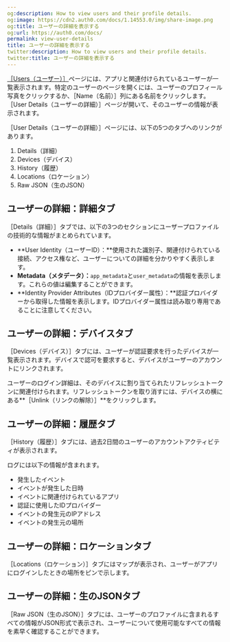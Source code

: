 ```yaml
---
og:description: How to view users and their profile details.
og:image: https://cdn2.auth0.com/docs/1.14553.0/img/share-image.png
og:title: ユーザーの詳細を表示する
og:url: https://auth0.com/docs/
permalink: view-user-details
title: ユーザーの詳細を表示する
twitter:description: How to view users and their profile details.
twitter:title: ユーザーの詳細を表示する
---
```


[［Users（ユーザー）］](%24%7Bmanage_url%7D/#/users)ページには、アプリと関連付けられているユーザーが一覧表示されます。特定のユーザーのページを開くには、ユーザーのプロフィール写真をクリックするか、［Name（名前）］列にある名前をクリックします。［User Details（ユーザーの詳細）］ページが開いて、そのユーザーの情報が表示されます。

［User Details（ユーザーの詳細）］ページには、以下の5つのタブへのリンクがあります。

1. Details（詳細）
2. Devices（デバイス）
3. History（履歴）
4. Locations（ロケーション）
5. Raw JSON（生のJSON）

## ユーザーの詳細：詳細タブ

［Details（詳細）］タブでは、以下の3つのセクションにユーザープロファイルの技術的な情報がまとめられています。

* **User Identity（ユーザーID）：**使用された識別子、関連付けられている接続、アクセス権など、ユーザーについての詳細を分かりやすく表示します。
* **Metadata（メタデータ）：**`app_metadata`と`user_metadata`の情報を表示します。これらの値は編集することができます。
* **Identity Provider Attributes（IDプロバイダー属性）：**認証プロバイダーから取得した情報を表示します。IDプロバイダー属性は読み取り専用であることに注意してください。

## ユーザーの詳細：デバイスタブ

［Devices（デバイス）］タブには、ユーザーが認証要求を行ったデバイスが一覧表示されます。デバイスで認可を要求すると、デバイスがユーザーのアカウントにリンクされます。

ユーザーのログイン詳細は、そのデバイスに割り当てられたリフレッシュトークンに関連付けられます。リフレッシュトークンを取り消すには、デバイスの横にある**［Unlink（リンクの解除）］**をクリックします。

## ユーザーの詳細：履歴タブ

［History（履歴）］タブには、過去2日間のユーザーのアカウントアクティビティが表示されます。

ログには以下の情報が含まれます。

* 発生したイベント
* イベントが発生した日時
* イベントに関連付けられているアプリ
* 認証に使用したIDプロバイダー
* イベントの発生元のIPアドレス
* イベントの発生元の場所

## ユーザーの詳細：ロケーションタブ

［Locations（ロケーション）］タブにはマップが表示され、ユーザーがアプリにログインしたときの場所をピンで示します。

## ユーザーの詳細：生のJSONタブ

［Raw JSON（生のJSON）］タブには、ユーザーのプロファイルに含まれるすべての情報がJSON形式で表示され、ユーザーについて使用可能なすべての情報を素早く確認することができます。